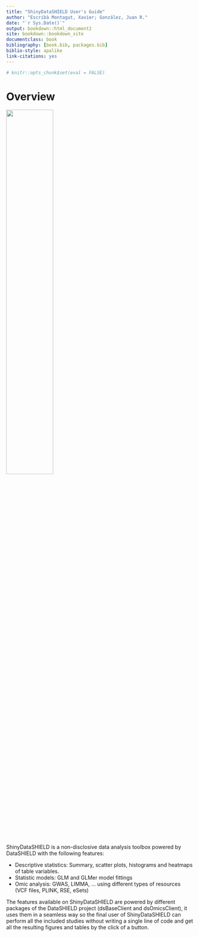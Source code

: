 ```yaml
--- 
title: "ShinyDataSHIELD User's Guide"
author: "Escribà Montagut, Xavier; González, Juan R."
date: "`r Sys.Date()`"
output: bookdown::html_document2
site: bookdown::bookdown_site
documentclass: book
bibliography: [book.bib, packages.bib]
biblio-style: apalike
link-citations: yes
---
```


```r
# knitr::opts_chunk$set(eval = FALSE)
```

# Overview

![](images/ds_logo.png){width=50%}


ShinyDataSHIELD is a non-disclosive data analysis toolbox powered by DataSHIELD with the following features:

  + Descriptive statistics: Summary, scatter plots, histograms and heatmaps of table variables.
  + Statistic models: GLM and GLMer model fittings
  + Omic analysis: GWAS, LIMMA, ... using different types of resources (VCF files, PLINK, RSE, eSets)
  
The features available on ShinyDataSHIELD are powered by different packages of the DataSHIELD project (dsBaseClient and dsOmicsClient), it uses them in a seamless way so the final user of ShinyDataSHIELD can perform all the included studies without writing a single line of code and get all the resulting figures and tables by the click of a button.

